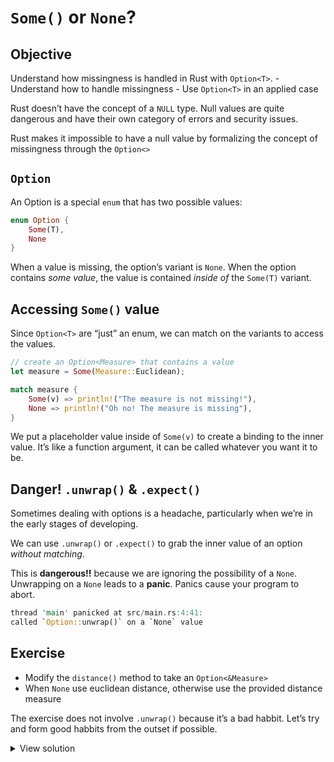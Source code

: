 # `Some()` or `None`?

::: callout-tip
## Objective

Understand how missingness is handled in Rust with `Option<T>`.
- Understand how to handle missingness
- Use `Option<T>` in an applied case
:::

Rust doesn't have the concept of a `NULL` type. Null values are quite dangerous and have their own category of errors and security issues.

Rust makes it impossible to have a null value by formalizing the concept of missingness through the `Option<>`

## `Option`

An Option is a special `enum` that has two possible values:

```rust
enum Option {
    Some(T),
    None
}
```

When a value is missing, the option's variant is `None`. When the option contains _some value_, the value is contained _inside of_ the `Some(T)` variant.


## Accessing `Some()` value

Since `Option<T>` are "just" an enum, we can match on the variants to access the values.

```rust
// create an Option<Measure> that contains a value
let measure = Some(Measure::Euclidean);

match measure {
    Some(v) => println!("The measure is not missing!"),
    None => println!("Oh no! The measure is missing"),
}
```

We put a placeholder value inside of `Some(v)` to create a binding to the inner value. It's like a function argument, it can be called whatever you want it to be.

## Danger! `.unwrap()` & `.expect()`

Sometimes dealing with options is a headache, particularly when we're in the early stages of developing.

We can use `.unwrap()` or `.expect()` to grab the inner value of an option _without matching_.

This is **dangerous!!** because we are ignoring the possibility of a `None`. Unwrapping on a `None` leads to a **panic**. Panics cause your program to abort.

```rust
thread 'main' panicked at src/main.rs:4:41:
called `Option::unwrap()` on a `None` value
```


## Exercise

- Modify the `distance()` method to take an `Option<&Measure>`
- When `None` use euclidean distance, otherwise use the provided distance measure

::: aside
The exercise does not involve `.unwrap()` because it's a bad habbit. Let's try and form good habbits from the outset if possible.
:::

<details>
<summary>View solution</summary>
```rust
impl Point {
    fn distance(&self, destination: &Self, measure: Option<&Measure>) -> f64 {
        match measure {
            Some(m) => match m {
                Measure::Euclidean => self.euclidean_distance(destination),
                Measure::Haversine => self.haversine_distance(destination),
            },
            None => self.euclidean_distance(destination),
        }
    }
}
```
</details>
